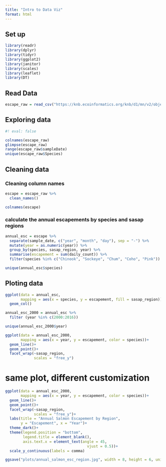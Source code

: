 ```yaml
---
title: "Intro to Data Viz"
format: html
---
```


## Set up
```r
library(readr)
library(dplyr)
library(tidyr)
library(ggplot2)
library(janitor)
library(scales)
library(leaflet)
library(DT)
```

## Read Data
```r
escape_raw = read_csv("https://knb.ecoinformatics.org/knb/d1/mn/v2/object/urn%3Auuid%3Af119a05b-bbe7-4aea-93c6-85434dcb1c5e")
```

## Exploring data
```r
#! eval: false

colnames(escape_raw)
glimpse(escape_raw)
range(escape_raw$sampleDate)
unique(escape_raw$Species)

```

## Cleaning data

### Cleaning column names
```r
escape = escape_raw %>% 
  clean_names()

colnames(escape)
```


### calculate the annual escapements by species and sasap regions 
```r
annual_esc = escape %>% 
  separate(sample_date, c("year", "month", "day"), sep = "-") %>% 
  mutate(year = as.numeric(year)) %>% 
  group_by(species, sasap_region, year) %>% 
  summarise(escapement = sum(daily_count)) %>% 
  filter(species %in% c("Chinook", "Sockeye", "Chum", "Coho", "Pink"))

unique(annual_esc$species)
```

## Ploting data

```r
ggplot(data = annual_esc, 
       mapping = aes(x = species, y = escapement, fill = sasap_region))+
  geom_col()
```

```r
annual_esc_2000 = annual_esc %>% 
  filter (year %in% c(2000:2016))

unique(annual_esc_2000$year)
```

```r
ggplot(data = annual_esc_2000, 
       mapping = aes(x = year, y = escapement, color = species))+
  geom_line()+
  geom_point()+
  facet_wrap(~sasap_region, 
             scales = "free_y")
```

# same plot, different customization
```r
ggplot(data = annual_esc_2000, 
       mapping = aes(x = year, y = escapement, color = species))+
  geom_line()+
  geom_point()+
  facet_wrap(~sasap_region, 
             scales = "free_y")+
  labs(title = "Annual Salmon Escapement by Region", 
       y = "Escapement", x = "Year")+
  theme_dark()+
  theme(legend.position = "bottom",
        legend.title = element_blank(), 
        axis.text.x = element_text(angle = 45,
                                     vjust = 0.5))+
  scale_y_continuous(labels = comma)
```

```r
ggsave("plots/annual_salmon_esc_region.jpg", width = 8, height = 6, units = "in")
```







